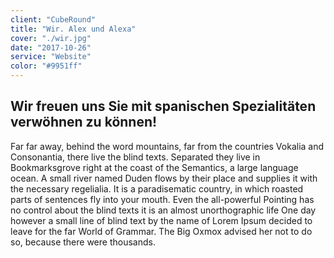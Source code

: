 ```yaml
---
client: "CubeRound"
title: "Wir. Alex und Alexa"
cover: "./wir.jpg"
date: "2017-10-26"
service: "Website"
color: "#9951ff"
---
```


## Wir freuen uns Sie mit spanischen Spezialitäten verwöhnen zu können!

Far far away, behind the word mountains, far from the countries Vokalia and Consonantia, there live the blind texts. Separated they live in Bookmarksgrove right at the coast of the Semantics, a large language ocean. A small river named Duden flows by their place and supplies it with the necessary regelialia. It is a paradisematic country, in which roasted parts of sentences fly into your mouth. Even the all-powerful Pointing has no control about the blind texts it is an almost unorthographic life One day however a small line of blind text by the name of Lorem Ipsum decided to leave for the far World of Grammar. The Big Oxmox advised her not to do so, because there were thousands.

